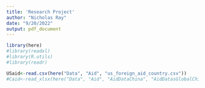 ```yaml
---
title: 'Research Project'
author: "Nicholas Ray"
date: "9/20/2022"
output: pdf_document
---
```

```r
library(here)
#library(readxl)
#library(R.utils)
#library(readr)
```
```r
USaid<-read.csv(here("Data", "Aid", "us_foreign_aid_country.csv"))
#Caid<-read_xlsx(here("Data", "Aid", "AidDataChina", "AidDatasGlobalChineseDevelopmentFinanceDataset_v2.0.xlxs"))
```